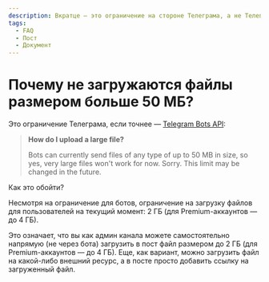 ```yaml
---
description: Вкратце — это ограничение на стороне Телеграма, а не Телепоста
tags:
  - FAQ
  - Пост
  - Документ
---
```


# Почему не загружаются файлы размером больше 50 МБ?

Это ограничение Телеграма, если точнее — [Telegram Bots API](https://core.telegram.org/bots/faq#how-do-i-upload-a-large-file):

> **How do I upload a large file?**
>
> Bots can currently send files of any type of up to 50 MB in size, so yes, very large files won't work for now. Sorry. This limit may be changed in the future.

Как это обойти?

Несмотря на ограничение для ботов, ограничение на загрузку файлов для пользователей на текущий момент: 2 ГБ (для Premium-аккаунтов — до 4 ГБ).

Это означает, что вы как админ канала можете самостоятельно напрямую (не через бота) загрузить в пост файл размером до 2 ГБ (для Premium-аккаунтов — до 4 ГБ).
Еще, как вариант, можно загрузить файл на какой-либо внешний ресурс, а в посте просто добавить ссылку на загруженный файл.
